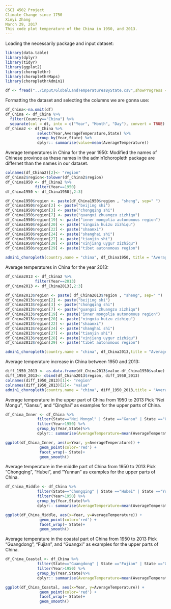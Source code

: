 ```yaml
---
CSCI 4502 Project
Climate Change since 1750
Xinyi Zhang
March 29, 2017
This code plot temperature of the China in 1950, and 2013.
---
```

Loading the necessarily package and input dataset:
```r

library(data.table)
library(dplyr)
library(tidyr)
library(ggplot2)
library(choroplethr)
library(choroplethrMaps)
library(choroplethrAdmin1)

df <- fread("../input/GlobalLandTemperaturesByState.csv",showProgress =  FALSE)

```

Formatting the dataset and selecting the columns we are gonna use:
```r
df_China<-na.omit(df)
df_China <- df_China %>%
  filter(Country=="China") %>%
  separate(col = dt, into = c("Year", "Month", "Day"), convert = TRUE) 
df_China2 <- df_China %>% 
              select(Year,AverageTemperature,State) %>%
              group_by(Year,State) %>%
              dplyr:: summarise(value=mean(AverageTemperature))
```

Average temperatures in China for the year 1950:
Modified the names of Chinese province as these names in the admin1choropleth package are differnet than the names in our dataset.
```r
colnames(df_China2)[2]<- "region"
df_China2$region<-tolower(df_China2$region)
df_China1950 <- df_China2 %>%
             filter(Year==1950) 
df_China1950 <- df_China1950[,2:3]

df_China1950$region <- paste(df_China1950$region , "sheng", sep=" ")
df_China1950$region[2] <- paste("beijing shi")
df_China1950$region[3] <- paste("chongqing shi")
df_China1950$region[7] <- paste("guangxi zhuangzu zizhiqu")
df_China1950$region[19] <- paste("inner mongolia autonomous region")
df_China1950$region[20] <- paste("ningxia huizu zizhiqu")
df_China1950$region[22] <- paste("shaanxi")
df_China1950$region[24] <- paste("shanghai shi")
df_China1950$region[27] <- paste("tianjin shi")
df_China1950$region[28] <- paste("xinjiang uygur zizhiqu")
df_China1950$region[29] <- paste("tibet autonomous region")

admin1_choropleth(country.name = "china", df_China1950, title = "Average Temperatures in China (1950)")
```

Average temperatures in China for the year 2013:
```r
df_China2013 <- df_China2 %>%
             filter(Year==2013) 
df_China2013 <- df_China2013[,2:3]

df_China2013$region <- paste( df_China2013$region , "sheng", sep=" ")
df_China2013$region[2] <- paste("beijing shi")
df_China2013$region[3] <- paste("chongqing shi")
df_China2013$region[7] <- paste("guangxi zhuangzu zizhiqu")
df_China2013$region[19] <- paste("inner mongolia autonomous region")
df_China2013$region[20] <- paste("ningxia huizu zizhiqu")
df_China2013$region[22] <- paste("shaanxi")
df_China2013$region[24] <- paste("shanghai shi")
df_China2013$region[27] <- paste("tianjin shi")
df_China2013$region[28] <- paste("xinjiang uygur zizhiqu")
df_China2013$region[29] <- paste("tibet autonomous region")

admin1_choropleth(country.name = "china", df_China2013,title = "Average Temperatures in China (2013)")
```

Average temperature increase in China between 1950 and 2013:
```r
diff_1950_2013 <- as.data.frame(df_China2013$value-df_China1950$value)
diff_1950_2013<- cbind(df_China2013$region, diff_1950_2013)
colnames(diff_1950_2013)[1]<- "region"
colnames(diff_1950_2013)[2]<- "value"
admin1_choropleth(country.name = "china", diff_1950_2013,title = "Average Temperature Increase in China (1950-2013)")
```

Average temperature in the upper part of China from 1950 to 2013
Pick "Nei Mongu", "Gansu", and "Qinghai" as examples for the upper parts of China. 
```r

df_China_Inner <- df_China %>% 
              filter(State=="Nei Mongol" | State =="Gansu" | State =="Qinghai" ) %>%
              filter(Year>1950) %>%
              group_by(Year,State)%>%
              dplyr:: summarise(AverageTemperature=mean(AverageTemperature))

ggplot(df_China_Inner, aes(x=Year, y=AverageTemperature)) +
               geom_point(color='red') +
               facet_wrap(~ State)+
               geom_smooth()
```

Average temperature in the middle part of China from 1950 to 2013
Pick "Chongqing", "Hubei", and "Yunnan" as examples for the upper parts of China.
```r

df_China_Middle <- df_China %>% 
              filter(State=="Chongqing" | State =="Hubei" | State =="Yunnan" ) %>%
              filter(Year>1950) %>%
              group_by(Year,State)%>%
              dplyr:: summarise(AverageTemperature=mean(AverageTemperature))

ggplot(df_China_Middle, aes(x=Year, y=AverageTemperature)) +
               geom_point(color='red') +
               facet_wrap(~ State)+
               geom_smooth()
```

Average temperature in the coastal part of China from 1950 to 2013
Pick "Guangdong", "Fujian", and "Guangxi" as examples for the upper parts of China. 
```r

df_China_Coastal <- df_China %>% 
              filter(State=="Guangdong" | State =="Fujian" | State =="Guangxi" ) %>%
              filter(Year>1950) %>%
              group_by(Year,State)%>%
              dplyr:: summarise(AverageTemperature=mean(AverageTemperature))

ggplot(df_China_Coastal, aes(x=Year, y=AverageTemperature)) +
               geom_point(color='red') +
               facet_wrap(~ State)+
               geom_smooth()

```